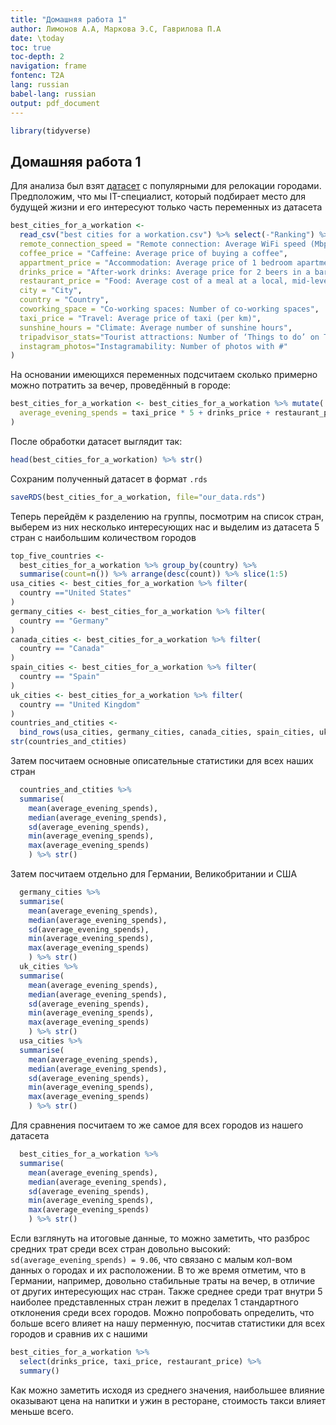 ---
title: "Домашняя работа 1"
author: Лимонов А.А, Маркова Э.С, Гаврилова П.А
date: \today
toc: true
toc-depth: 2
navigation: frame
fontenc: T2A
lang: russian
babel-lang: russian
output: pdf_document
---

```{r, results='hide', message=FALSE}
library(tidyverse)
```

## Домашняя работа 1

Для анализа был взят [датасет](https://www.kaggle.com/prasertk/the-best-cities-for-a-workation) с популярными для релокации городами. Предположим, что мы IT-специалист, который подбирает место для будущей жизни и его интересуют только часть переменных из датасета

```{r, results='hide', message=FALSE}
best_cities_for_a_workation <- 
  read_csv("best cities for a workation.csv") %>% select(-"Ranking") %>% rename(
  remote_connection_speed = "Remote connection: Average WiFi speed (Mbps per second)",
  coffee_price = "Caffeine: Average price of buying a coffee",
  appartment_price = "Accommodation: Average price of 1 bedroom apartment per month",
  drinks_price = "After-work drinks: Average price for 2 beers in a bar",
  restaurant_price = "Food: Average cost of a meal at a local, mid-level restaurant",
  city = "City",
  country = "Country",
  coworking_space = "Co-working spaces: Number of co-working spaces",
  taxi_price = "Travel: Average price of taxi (per km)",
  sunshine_hours = "Climate: Average number of sunshine hours",
  tripadvisor_stats="Tourist attractions: Number of ‘Things to do’ on Tripadvisor",
  instagram_photos="Instagramability: Number of photos with #"
)
```

На основании имеющихся переменных подсчитаем сколько примерно можно потратить за вечер, проведённый в городе:
```{r, results='hide', message=FALSE}
best_cities_for_a_workation <- best_cities_for_a_workation %>% mutate(
  average_evening_spends = taxi_price * 5 + drinks_price + restaurant_price
)
```
После обработки датасет выглядит так:
```{r, echo=FALSE}
head(best_cities_for_a_workation) %>% str()
```

Сохраним полученный датасет в формат `.rds`
```{r, results='hide', message=FALSE}
saveRDS(best_cities_for_a_workation, file="our_data.rds")
```

Теперь перейдём к разделению на группы, посмотрим на список стран, выберем из них несколько интересующих нас и выделим из датасета 5 стран с наибольшим количеством городов
```{r, results='hide'}
top_five_countries <- 
  best_cities_for_a_workation %>% group_by(country) %>% 
  summarise(count=n()) %>% arrange(desc(count)) %>% slice(1:5)
usa_cities <- best_cities_for_a_workation %>% filter(
  country =="United States"
)
germany_cities <- best_cities_for_a_workation %>% filter(
  country == "Germany"
)
canada_cities <- best_cities_for_a_workation %>% filter(
  country == "Canada"
)
spain_cities <- best_cities_for_a_workation %>% filter(
  country == "Spain"
)
uk_cities <- best_cities_for_a_workation %>% filter(
  country == "United Kingdom"
)
countries_and_ctities <- 
  bind_rows(usa_cities, germany_cities, canada_cities, spain_cities, uk_cities)
str(countries_and_ctities)
```
Затем посчитаем основные описательные статистики для всех наших стран
```{r}
  countries_and_ctities %>% 
  summarise(
    mean(average_evening_spends),
    median(average_evening_spends),
    sd(average_evening_spends),
    min(average_evening_spends),
    max(average_evening_spends)
    ) %>% str()
```
Затем посчитаем отдельно для Германии, Великобритании и США
```{r}
  germany_cities %>% 
  summarise(
    mean(average_evening_spends),
    median(average_evening_spends),
    sd(average_evening_spends),
    min(average_evening_spends),
    max(average_evening_spends)
    ) %>% str()
  uk_cities %>% 
  summarise(
    mean(average_evening_spends),
    median(average_evening_spends),
    sd(average_evening_spends),
    min(average_evening_spends),
    max(average_evening_spends)
    ) %>% str()
  usa_cities %>% 
  summarise(
    mean(average_evening_spends),
    median(average_evening_spends),
    sd(average_evening_spends),
    min(average_evening_spends),
    max(average_evening_spends)
    ) %>% str()
```
Для сравнения посчитаем то же самое для всех городов из нашего датасета
```{r}
  best_cities_for_a_workation %>% 
  summarise(
    mean(average_evening_spends),
    median(average_evening_spends),
    sd(average_evening_spends),
    min(average_evening_spends),
    max(average_evening_spends)
    ) %>% str()
```
Если взглянуть на итоговые данные, то можно заметить, что разброс средних трат среди всех стран довольно высокий: `sd(average_evening_spends) = 9.06`, что связано с малым кол-вом данных о городах и их расположении. В то же время отметим, что в Германии, например, довольно стабильные траты на вечер, в отличие от других интересующих нас стран. Также среднее среди трат внутри 5 наиболее представленных стран лежит в пределах 1 стандартного отклонения среди всех городов. Можно попробовать определить, что больше всего влияет на нашу перменную, посчитав статистики для всех городов и сравнив их с нашими
```{r}
best_cities_for_a_workation %>% 
  select(drinks_price, taxi_price, restaurant_price) %>% 
  summary() 
```
Как можно заметить исходя из среднего значения, наибольшее влияние оказывают цена на напитки и ужин в ресторане, стоимость такси влияет меньше всего.
